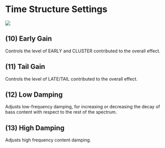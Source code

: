 # Time Structure Settings

![](https://media.githubusercontent.com/media/FLUX-SE/doc_images/main/Plugins/ircam-verb-session/verb_session_06.png)

## (10) Early Gain
Controls the level of EARLY and CLUSTER contributed to the overall effect.

## (11) Tail Gain
Controls the level of LATE/TAIL contributed to the overall effect.

## (12) Low Damping
Adjusts low-frequency damping, for increasing or decreasing the decay of bass content with respect to the rest of the spectrum.

## (13) High Damping
Adjusts high frequency content damping.
